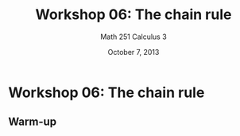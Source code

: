 % Workshop 06: The chain rule
% Math 251 Calculus 3
% October 7, 2013

# Workshop 06: The chain rule

\begin{figure}[ht]
\begin{minipage}[t]{0.7\linewidth}
The chain rule, just as in one-variable calculus, tells us how to find the derivative of a composite function in terms of the derivatives of the composition factors.

Complications arise, because functions of different \emph{valence} may be composed. For example, we might have $x = x(t)$, $y = y(t)$, and $z = z(t)$, each an ordinary one-variable function, and $w = f(x,y,z)$. It's somewhat of our choice whether we want to view $w$ as a function of $x$, $y$, and $z$, or as a function of $t$. The chain rule helps us relate the various derivatives through pictures like this. There is only one composite derivative to find in the pictured scenario, and it is evidently
\begin{equation*}
    \frac{\partial w}{\partial t} = \frac{\partial w}{\partial x} \frac{\partial x}{\partial t} + \frac{\partial w}{\partial y} \frac{\partial y}{\partial t} + \frac{\partial w}{\partial z} \frac{\partial z}{\partial t}.    
\end{equation*} 
\end{minipage} \hspace*{1cm}
\begin{minipage}[t]{0.25\linewidth}
    \begin{equation*}
        \xymatrix{
              & w \ar@{-}[dl] \ar@{-}[d] \ar@{-}[dr] & \\
            x \ar@{-}[dr] & y \ar@{-}[d] & z \ar@{-}[dl] \\
            & t & 
        }
    \end{equation*}
\end{minipage}
\end{figure}

## Warm-up

\begin{questions}

\begin{figure}[ht]
\begin{minipage}[t]{0.7\linewidth}
\question Let $f(x, y, z) = xy + z$. Suppose that $x(s,t) = s^2$, $y(s,t) = st$, $z(s,t) = t^2$. Find $\partial f/\partial s$. 
\end{minipage} \hspace*{1cm}
\begin{minipage}[t]{0.25\linewidth}
\hfill
\end{minipage}
\end{figure}

\dwrspace{1}

\begin{figure}[ht]
\begin{minipage}[t]{0.7\linewidth}
\question Let $f(x,y) = e^{xy}$. Evaluate $\partial f / \partial t$ at $(s,t,u) = (2, 3, -1)$, if $x(s, t, u) = st$, $y(s, t, u) = s - ut^2$.
\end{minipage} \hspace*{1cm}
\begin{minipage}[t]{0.25\linewidth}
\hfill
\end{minipage}
\end{figure}

\dwrspace{1}

\newpage

\fullwidth{\subsection{A little tougher}}

\begin{figure}[ht]
\begin{minipage}[t]{0.7\linewidth}
\question \label{polar} Suppose $x = r \cos{\theta}$ and $y = r \sin{\theta}$. (This is the so-called \emph{polar coordinate transformation}, which we will meet again when we discuss integration.) Let $f(x,y)$ be a function. Give formulas for $\partial f / \partial r$ and $\partial f / \partial \theta$ in terms of the other derivatives.
\end{minipage} \hspace*{1cm}
\begin{minipage}[t]{0.25\linewidth}
\hfill
\end{minipage}
\end{figure}

\dwrspace{1}

\question Apply the result from the previous problem to the function $f(x, y) = x^2 y$. (The coordinates $(x,y)$ are related to $(r,\theta)$ in the same way as in question~\ref{polar}).

\dwrspace{1}

\begin{figure}[ht]
\begin{minipage}[t]{0.7\linewidth}
\question Let $x = \rho \sin \varphi \cos \theta$, $y = \rho \sin \varphi \sin \theta$, and $z = \rho \cos \varphi$. (This is the so-called \emph{spherical} coordinate transformation.) Find formulas for the derivatives of a general function $f(x, y, z)$ with respect to $\rho$, $\varphi$, and~$\theta$. 
\end{minipage} \hspace*{1cm}
\begin{minipage}[t]{0.25\linewidth}
\hfill
\end{minipage}
\end{figure}

\dwrspace{1}

\end{questions}